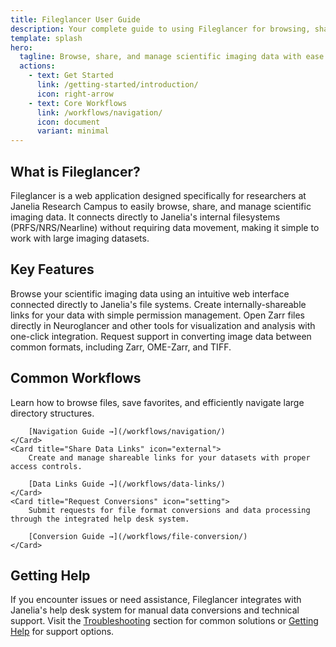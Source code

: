 ```yaml
---
title: Fileglancer User Guide
description: Your complete guide to using Fileglancer for browsing, sharing, and managing scientific imaging data at Janelia Research Campus.
template: splash
hero:
  tagline: Browse, share, and manage scientific imaging data with ease
  actions:
    - text: Get Started
      link: /getting-started/introduction/
      icon: right-arrow
    - text: Core Workflows
      link: /workflows/navigation/
      icon: document
      variant: minimal
---
```



## What is Fileglancer?

Fileglancer is a web application designed specifically for researchers at Janelia Research Campus to easily browse, share, and manage scientific imaging data. It connects directly to Janelia's internal filesystems (PRFS/NRS/Nearline) without requiring data movement, making it simple to work with large imaging datasets.

## Key Features

<CardGrid stagger>
	<Card title="Easy File Navigation" icon="open-book">
		Browse your scientific imaging data using an intuitive web interface connected directly to Janelia's file systems.
	</Card>
	<Card title="Seamless Data Sharing" icon="external">
		Create internally-shareable links for your data with simple permission management.
	</Card>
	<Card title="Data Viewer Integration" icon="puzzle">
		Open Zarr files directly in Neuroglancer and other tools for visualization and analysis with one-click integration.
	</Card>
	<Card title="Format Support" icon="seti:svg">
		Request support in converting image data between common formats, including Zarr, OME-Zarr, and TIFF.
	</Card>
</CardGrid>

## Common Workflows

<CardGrid>
	<Card title="Navigate Your Data" icon="right-arrow">
		Learn how to browse files, save favorites, and efficiently navigate large directory structures.

		[Navigation Guide →](/workflows/navigation/)
	</Card>
	<Card title="Share Data Links" icon="external">
		Create and manage shareable links for your datasets with proper access controls.

		[Data Links Guide →](/workflows/data-links/)
	</Card>
	<Card title="Request Conversions" icon="setting">
		Submit requests for file format conversions and data processing through the integrated help desk system.

		[Conversion Guide →](/workflows/file-conversion/)
	</Card>
</CardGrid>

## Getting Help

If you encounter issues or need assistance, Fileglancer integrates with Janelia's help desk system for manual data conversions and technical support. Visit the [Troubleshooting](/support/troubleshooting/) section for common solutions or [Getting Help](/support/getting-help/) for support options.
